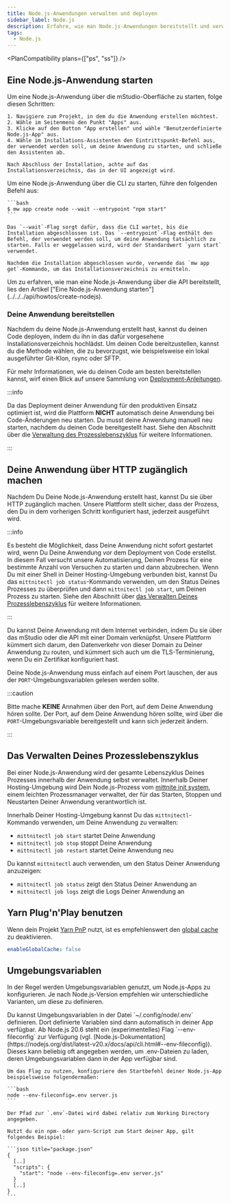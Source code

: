```yaml
---
title: Node.js-Anwendungen verwalten und deployen
sidebar_label: Node.js
description: Erfahre, wie man Node.js-Anwendungen bereitstellt und verwaltet.
tags:
  - Node.js
---
```



<PlanCompatibility plans={["ps", "ss"]} />

## Eine Node.js-Anwendung starten

<Tabs groupId="access-mode">
  <TabItem value="gui" label="mStudio UI">
    Um eine Node.js-Anwendung über die mStudio-Oberfläche zu starten, folge diesen Schritten:

    1. Navigiere zum Projekt, in dem du die Anwendung erstellen möchtest.
    2. Wähle im Seitenmenü den Punkt "Apps" aus.
    3. Klicke auf den Button "App erstellen" und wähle "Benutzerdefinierte Node.js-App" aus.
    4. Wähle im Installations-Assistenten den Eintrittspunkt-Befehl aus, der verwendet werden soll, um deine Anwendung zu starten, und schließe den Assistenten ab.

    Nach Abschluss der Installation, achte auf das Installationsverzeichnis, das in der UI angezeigt wird.

  </TabItem>
  <TabItem value="cli" label="CLI">
    Um eine Node.js-Anwendung über die CLI zu starten, führe den folgenden Befehl aus:

    ```bash
    $ mw app create node --wait --entrypoint "npm start"
    ```

    Das `--wait`-Flag sorgt dafür, dass die CLI wartet, bis die Installation abgeschlossen ist. Das `--entrypoint`-Flag enthält den Befehl, der verwendet werden soll, um deine Anwendung tatsächlich zu starten. Falls er weggelassen wird, wird der Standardwert `yarn start` verwendet.

    Nachdem die Installation abgeschlossen wurde, verwende das `mw app get`-Kommando, um das Installationsverzeichnis zu ermitteln.

  </TabItem>
  <TabItem value="api" label="API">
    Um zu erfahren, wie man eine Node.js-Anwendung über die API bereitstellt, lies den Artikel ["Eine Node.js-Anwendung starten"](../../../api/howtos/create-nodejs).
  </TabItem>
</Tabs>

### Deine Anwendung bereitstellen

Nachdem du deine Node.js-Anwendung erstellt hast, kannst du deinen Code deployen, indem du ihn in das dafür vorgesehene Installationsverzeichnis hochlädst. Um deinen Code bereitzustellen, kannst du die Methode wählen, die zu bevorzugst, wie beispielsweise ein lokal ausgeführter Git-Klon, rsync oder SFTP.

Für mehr Informationen, wie du deinen Code am besten bereitstellen kannst, wirf einen Blick auf unsere Sammlung von [Deployment-Anleitungen](/docs/v2/category/deployment-guides).

:::info

Da das Deployment deiner Anwendung für den produktiven Einsatz optimiert ist, wird die Plattform **NICHT** automatisch deine Anwendung bei Code-Änderungen neu starten. Du musst deine Anwendung manuell neu starten, nachdem du deinen Code bereitgestellt hast. Siehe den Abschnitt über die [Verwaltung des Prozesslebenszyklus](#verwaltung-des-prozesslebenszyklus) für weitere Informationen.

:::

## Deine Anwendung über HTTP zugänglich machen

Nachdem Du Deine Node.js-Anwendung erstellt hast, kannst Du sie über HTTP zugänglich machen. Unsere Plattform stellt sicher, dass der Prozess, den Du in dem vorherigen Schritt konfiguriert hast, jederzeit ausgeführt wird.

:::info

Es besteht die Möglichkeit, dass Deine Anwendung nicht sofort gestartet wird, wenn Du Deine Anwendung _vor_ dem Deployment von Code erstellst. In diesem Fall versucht unsere Automatisierung, Deinen Prozess für eine bestimmte Anzahl von Versuchen zu starten und dann abzubrechen. Wenn Du mit einer Shell in Deiner Hosting-Umgebung verbunden bist, kannst Du das `mittnitectl job status`-Kommando verwenden, um den Status Deines Prozesses zu überprüfen und dann `mittnitectl job start`, um Deinen Prozess zu starten. Siehe den Abschnitt über [das Verwalten Deines Prozesslebenszyklus](#das-verwalten-deines-prozesslebenszyklus) für weitere Informationen.

:::

Du kannst Deine Anwendung mit dem Internet verbinden, indem Du sie über das mStudio oder die API mit einer Domain verknüpfst. Unsere Plattform kümmert sich darum, den Datenverkehr von dieser Domain zu Deiner Anwendung zu routen, und kümmert sich auch um die TLS-Terminierung, wenn Du ein Zertifikat konfiguriert hast.

Deine Node.js-Anwendung muss einfach auf einem Port lauschen, der aus der `PORT`-Umgebungsvariablen gelesen werden sollte.

:::caution

Bitte mache **KEINE** Annahmen über den Port, auf dem Deine Anwendung hören sollte. Der Port, auf dem Deine Anwendung hören sollte, wird über die `PORT`-Umgebungsvariable bereitgestellt und kann sich jederzeit ändern.

:::

## Das Verwalten Deines Prozesslebenszyklus

Bei einer Node.js-Anwendung wird der gesamte Lebenszyklus Deines Prozesses innerhalb der Anwendung selbst verwaltet. Innerhalb Deiner Hosting-Umgebung wird Dein Node.js-Prozess vom [mittnite init system](https://github.com/mittwald/mittnite), einem leichten Prozessmanager verwaltet, der für das Starten, Stoppen und Neustarten Deiner Anwendung verantwortlich ist.

Innerhalb Deiner Hosting-Umgebung kannst Du das `mittnitectl`-Kommando verwenden, um Deine Anwendung zu verwalten:

- `mittnitectl job start` startet Deine Anwendung
- `mittnitectl job stop` stoppt Deine Anwendung
- `mittnitectl job restart` startet Deine Anwendung neu

Du kannst `mittnitectl` auch verwenden, um den Status Deiner Anwendung anzuzeigen:

- `mittnitectl job status` zeigt den Status Deiner Anwendung an
- `mittnitectl job logs` zeigt die Logs Deiner Anwendung an

## Yarn Plug'n'Play benutzen

Wenn dein Projekt [Yarn PnP](https://yarnpkg.com/features/pnp) nutzt, ist es empfehlenswert den [global cache](https://yarnpkg.com/configuration/yarnrc#enableGlobalCache) zu deaktivieren.

```yml title=".yarnrc"
enableGlobalCache: false
```

## Umgebungsvariablen

In der Regel werden Umgebungsvariablen genutzt, um Node.js-Apps zu konfigurieren. Je nach Node.js-Version empfehlen wir unterschiedliche Varianten, um diese zu definieren.

<Tabs groupId="environment-variables">
  <TabItem value="below-20-6" label="< Node.js 20.6">
    Du kannst Umgebungsvariablen in der Datei `~/.config/node/.env` definieren. Dort definierte Variablen sind dann automatisch in deiner App verfügbar.

  </TabItem>
  <TabItem value="from-20-6" label=">= Node.js 20.6">
    Ab Node.js 20.6 steht ein (experimentelles) Flag `--env-fileconfig` zur Verfügung (vgl. [Node.js-Dokumentation](https://nodejs.org/dist/latest-v20.x/docs/api/cli.html#--env-fileconfig)). Dieses kann beliebig oft angegeben werden, um .env-Dateien zu laden, deren Umgebungsvariablen dann in der App verfügbar sind.

    Um das Flag zu nutzen, konfiguriere den Startbefehl deiner Node.js-App beispielsweise folgendermaßen:

    ```bash
    node --env-fileconfig=.env server.js
    ```

    Der Pfad zur `.env`-Datei wird dabei relativ zum Working Directory angegeben.

    Nutzt du ein npm- oder yarn-Script zum Start deiner App, gilt folgendes Beispiel:

    ```json title="package.json"
    {
      [..]
      "scripts": {
        "start": "node --env-fileconfig=.env server.js"
      }
      [..]
    }
    ```
  </TabItem>
</Tabs>